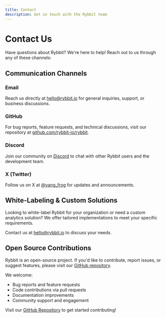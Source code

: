 ```yaml
---
title: Contact
description: Get in touch with the Rybbit team
---
```



# Contact Us

Have questions about Rybbit? We're here to help! Reach out to us through any of these channels:

## Communication Channels

### Email
Reach us directly at [hello@rybbit.io](https://www.rybbit.io/contact) for general inquiries, support, or business discussions.

### GitHub
For bug reports, feature requests, and technical discussions, visit our repository at [github.com/rybbit-io/rybbit](https://github.com/rybbit-io/rybbit).

### Discord
Join our community on [Discord](https://discord.gg/DEhGb4hYBj) to chat with other Rybbit users and the development team.

### X (Twitter)
Follow us on X at [@yang_frog](https://x.com/yang_frog) for updates and announcements.

## White-Labeling & Custom Solutions

<Callout>
Looking to white-label Rybbit for your organization or need a custom analytics solution? We offer tailored implementations to meet your specific requirements.
</Callout>

Contact us at [hello@rybbit.io](mailto:hello@rybbit.io) to discuss your needs.

## Open Source Contributions

Rybbit is an open-source project. If you'd like to contribute, report issues, or suggest features, please visit our [GitHub repository](https://github.com/rybbit-io/rybbit).

We welcome:
- Bug reports and feature requests
- Code contributions via pull requests
- Documentation improvements
- Community support and engagement

Visit our [GitHub Repository](https://github.com/rybbit-io/rybbit) to get started contributing!